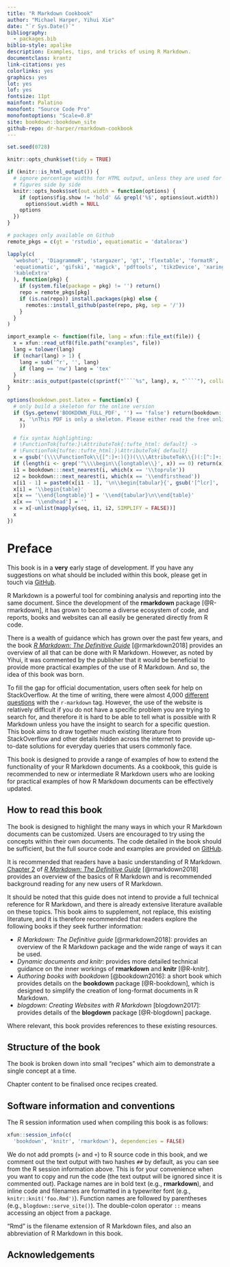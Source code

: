 ```yaml
--- 
title: "R Markdown Cookbook"
author: "Michael Harper, Yihui Xie"
date: "`r Sys.Date()`"
bibliography:
  - packages.bib
biblio-style: apalike
description: Examples, tips, and tricks of using R Markdown.
documentclass: krantz
link-citations: yes
colorlinks: yes
graphics: yes
lot: yes
lof: yes
fontsize: 11pt
mainfont: Palatino
monofont: "Source Code Pro"
monofontoptions: "Scale=0.8"
site: bookdown::bookdown_site
github-repo: dr-harper/rmarkdown-cookbook
---
```


```r
set.seed(0728)

knitr::opts_chunk$set(tidy = TRUE)

if (knitr::is_html_output()) {
  # ignore percentage widths for HTML output, unless they are used for mutiple
  # figures side by side
  knitr::opts_hooks$set(out.width = function(options) {
    if (options$fig.show != 'hold' && grepl('%$', options$out.width))
      options$out.width = NULL
    options
  })
}

# packages only available on Github
remote_pkgs = c(gt = 'rstudio', equatiomatic = 'datalorax')

lapply(c(
  'webshot', 'DiagrammeR', 'stargazer', 'gt', 'flextable', 'formatR',
  'equatiomatic', 'gifski', 'magick', 'pdftools', 'tikzDevice', 'xaringan',
  'kableExtra'
  ), function(pkg) {
    if (system.file(package = pkg) != '') return()
    repo = remote_pkgs[pkg]
    if (is.na(repo)) install.packages(pkg) else {
      remotes::install_github(paste(repo, pkg, sep = '/'))
    }
  }
)

import_example <- function(file, lang = xfun::file_ext(file)) {
  x = xfun::read_utf8(file.path("examples", file))
  lang = tolower(lang)
  if (nchar(lang) > 1) {
    lang = sub('^r', '', lang)
    if (lang == 'nw') lang = 'tex'
  }
  knitr::asis_output(paste(c(sprintf("````%s", lang), x, "````"), collapse = '\n'))
}

options(bookdown.post.latex = function(x) {
  # only build a skeleton for the online version
  if (Sys.getenv('BOOKDOWN_FULL_PDF', '') == 'false') return(bookdown:::strip_latex_body(
    x, '\nThis PDF is only a skeleton. Please either read the free online HTML version, or purchase a hard-copy of this book.\n'
    ))

  # fix syntax highlighting:
  # \FunctionTok{tufte:}\AttributeTok{:tufte_html: default} ->
  # \FunctionTok{tufte::tufte_html:}\AttributeTok{ default}
  x = gsub('(\\\\FunctionTok\\{[^:]+:)(})(\\\\AttributeTok\\{)(:[^:]+:)', '\\1\\4\\2\\3', x)
  if (length(i <- grep('^\\\\begin\\{longtable\\}', x)) == 0) return(x)
  i1 = bookdown:::next_nearest(i, which(x == '\\toprule'))
  i2 = bookdown:::next_nearest(i, which(x == '\\endfirsthead'))
  x[i1 - 1] = paste0(x[i1 - 1], '\n\\begin{tabular}{', gsub('[^lcr]', '', gsub('.*\\[]', '', x[i])), '}')
  x[i] = '\\begin{table}'
  x[x == '\\end{longtable}'] = '\\end{tabular}\n\\end{table}'
  x[x == '\\endhead'] = ''
  x = x[-unlist(mapply(seq, i1, i2, SIMPLIFY = FALSE))]
  x
})
```

# Preface {-}

::: {.infobox .caution data-latex="{caution}"}
This book is in a **very** early stage of development. If you have any suggestions on what should be included within this book, please get in touch via [GitHub](https://github.com/dr-harper/rmarkdown-cookbook/issues/new).
:::

R Markdown is a powerful tool for combining analysis and reporting into the same document. Since the development of the **rmarkdown** package [@R-rmarkdown], it has grown to become a diverse ecosystem of code, and reports, books and websites can all easily be generated directly from R code.

There is a wealth of guidance which has grown over the past few years, and the book [*R Markdown: The Definitive Guide*](https://bookdown.org/yihui/rmarkdown/) [@rmarkdown2018] provides an overview of all that can be done with R Markdown. However, as noted by Yihui, it was commented by the publisher that it would be beneficial to provide more practical examples of the use of R Markdown. And so, the idea of this book was born.

To fill the gap for official documentation, users often seek for help on StackOverflow. At the time of writing, there were almost 4,000 [different questions](https://stackoverflow.com/questions/tagged/r-markdown) with the `r-markdown` tag. However, the use of the website is  relatively difficult if you do not have a specific problem you are trying to search for, and therefore it is hard to be able to tell what is possible with R Markdown unless you have the insight to search for a specific question. This book aims to draw together much existing literature from StackOverflow and other details hidden across the internet to provide up-to-date solutions for everyday queries that users commonly face.

This book is designed to provide a range of examples of how to extend the functionality of your R Markdown documents. As a cookbook, this guide is recommended to new or intermediate R Markdown users who are looking for practical examples of how R Markdown documents can be effectively updated.

## How to read this book  {-}

The book is designed to highlight the many ways in which your R Markdown documents can be customized. Users are encouraged to try using the concepts within their own documents. The code detailed in the book should be sufficient, but the full source code and examples are provided on [GitHub](https://github.com/mikey-harper/rmarkdown-cookbook).

It is recommended that readers have a basic understanding of R Markdown. [Chapter 2](https://bookdown.org/yihui/rmarkdown/basics.html) of [*R Markdown: The Definitive Guide*](https://bookdown.org/yihui/rmarkdown/) [@rmarkdown2018] provides an overview of the basics of R Markdown and is recommended background reading for any new users of R Markdown.

It should be noted that this guide does not intend to provide a full technical reference for R Markdown, and there is already extensive literature available on these topics. This book aims to supplement, not replace, this existing literature, and it is therefore recommended that readers explore the following books if they seek further information:

- *R Markdown: The Definitive guide* [@rmarkdown2018]: provides an overview of the R Markdown package and the wide range of ways it can be used.
- *Dynamic documents and knitr*: provides more detailed technical guidance on the inner workings of **rmarkdown** and **knitr** [@R-knitr].
- *Authoring books with bookdown* [@bookdown2016]: a short book which provides details on the **bookdown** package [@R-bookdown], which is designed to simplify the creation of long-format documents in R Markdown.
- *blogdown: Creating Websites with R Markdown* [blogdown2017]: provides details of the **blogdown** package [@R-blogdown] package.

Where relevant, this book provides references to these existing resources.

## Structure of the book {-}

The book is broken down into small "recipes" which aim to demonstrate a single concept at a time.

Chapter content to be finalised once recipes created.

## Software information and conventions {#software-info .unnumbered}

The R session information used when compiling this book is as follows:

```r
xfun::session_info(c(
  'bookdown', 'knitr', 'rmarkdown'), dependencies = FALSE)
```

We do not add prompts (`>` and `+`) to R source code in this book, and we comment out the text output with two hashes `##` by default, as you can see from the R session information above. This is for your convenience when you want to copy and run the code (the text output will be ignored since it is commented out). Package names are in bold text (e.g., **rmarkdown**), and inline code and filenames are formatted in a typewriter font (e.g., `knitr::knit('foo.Rmd')`). Function names are followed by parentheses (e.g., `blogdown::serve_site()`). The double-colon operator `::` means accessing an object from a package.

"Rmd" is the filename extension of R Markdown files, and also an abbreviation of R Markdown in this book.

## Acknowledgements {-}
